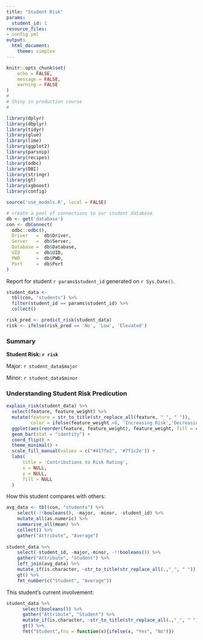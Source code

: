 ```yaml
---
title: "Student Risk"
params:
  student_id: 1
resource_files:
- config.yml
output:
  html_document:
    theme: simplex
---
```


```r
knitr::opts_chunk$set(
	echo = FALSE,
	message = FALSE,
	warning = FALSE
)
#
# Shiny in production course
#

library(dplyr)
library(dbplyr)
library(tidyr)
library(glue)
library(lime)
library(ggplot2)
library(parsnip)
library(recipes)
library(odbc)
library(DBI)
library(stringr)
library(gt)
library(xgboost)
library(config)

source('use_models.R', local = FALSE)

# create a pool of connections to our student database
db <- get('database')
con <- dbConnect(
  odbc::odbc(),
  Driver   =  db$Driver,
  Server   =  db$Server,
  Database =  db$Database,
  UID      =  db$UID,
  PWD      =  db$PWD,
  Port     =  db$Port
)
```

Report for student `r params$student_id` generated on `r Sys.Date()`.

```r
student_data <- 
  tbl(con, "students") %>% 
  filter(student_id == params$student_id) %>% 
  collect()

risk_pred <- predict_risk(student_data)
risk <- ifelse(risk_pred == 'No', 'Low', 'Elevated')
```

### Summary

<b>Student Risk: `r risk`</b>

Major: `r student_data$major`

Minor: `r student_data$minor`
  

    
### Understanding Student Risk Predicution

```r
explain_risk(student_data) %>% 
  select(feature, feature_weight) %>% 
  mutate(feature = str_to_title(str_replace_all(feature, "_", " ")),
         color = ifelse(feature_weight >0, 'Increasing Risk','Decreasing Risk')) %>% 
  ggplot(aes(reorder(feature, feature_weight), feature_weight, fill = color)) +
  geom_bar(stat = "identity") + 
  coord_flip() + 
  theme_minimal() + 
  scale_fill_manual(values = c("#417fe2", '#7f1c2e')) + 
  labs(
      title = 'Contributions to Risk Rating',
      x = NULL,
      y = NULL,
      fill = NULL
  )

```
    
    
    
How this student compares with others:
  
```r
avg_data <- tbl(con, "students") %>% 
    select(-!!booleans(), -major, -minor, -student_id) %>% 
    mutate_all(as.numeric) %>% 
    summarise_all(mean) %>% 
    collect() %>% 
    gather("Attribute", "Average")
        
student_data %>% 
    select(-student_id, -major,-minor, -!!booleans()) %>% 
    gather("Attribute", "Student") %>%
    left_join(avg_data) %>% 
    mutate_if(is.character, ~str_to_title(str_replace_all(.,"_", " "))) %>% 
    gt() %>% 
    fmt_number(c("Student", "Average"))
```



This student's current involvement:
  
```r
student_data %>%
      select(booleans()) %>% 
      gather("Attribute", "Student") %>% 
      mutate_if(is.character, ~str_to_title(str_replace_all(.,"_", " "))) %>% 
      gt() %>% 
      fmt("Student",fns = function(x){ifelse(x, "Yes", "No")})
```